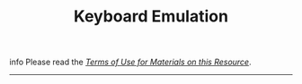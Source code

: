 ﻿---
sidebar_position: 12
title: Keyboard Emulation
description: Pressing keys on the keyboard.
---
info Please read the [*Terms of Use for Materials on this Resource*](../../Disclaimer).
_______________________________________________


<Redirect to="/docs/Android/ProLite/Keyboard" />